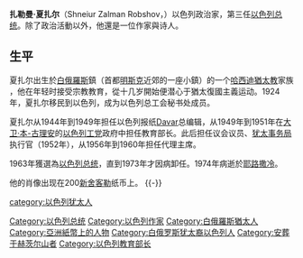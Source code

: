 {{Infobox_President | name =扎勒曼·夏扎尔
| image = Portrait of Zalman Shazar.jpg
| nationality     =以色列
| order           =3 
| office = 以色列總統
| term_start      =1963年5月21日
| term_end        =1972年5月24日
| predecessor     =[[伊扎克·本-兹维|伊扎克·本-兹维]]<br>[[卡迪什·卢兹|卡迪什·卢兹]]（代理）
| successor       =[[伊弗雷姆·卡齐尔|伊弗雷姆·卡齐尔]]
| birth_date      =1889年11月24日
| birth_place     =[[File:Flag_of_Russia.svg|23px]][[俄羅斯帝國|俄羅斯帝國]][[明斯克省|明斯克省]]
| death_date      =1974年10月5日
| death_place     ={{以色列}}[[耶路撒冷|耶路撒冷]]
| resting_place   ={{以色列}}[[耶路撒冷|耶路撒冷]][[赫茨爾山|赫茨爾山]]
| spouse          =[[拉结·夏扎尔|拉结·夏扎尔]]
|}}
'''扎勒曼·夏扎尔'''（Shneiur Zalman Robshov，{{bd|1889年|11月24日|1974年|10月5日}}）以色列政治家，第三任[[以色列总统|以色列总统]]。除了政治活動以外，他還是一位作家與诗人。 

==生平==
夏扎尔出生於[[白俄羅斯|白俄羅斯]]{{tsl|en|Mir, Belarus|密爾}}鎮（首都[[明斯克|明斯克]]近郊的一座小鎮）的一个[[哈西迪猶太教|哈西迪猶太教]]家族<!--  of [[Chabad-Lubavitch|Chabad-Lubavitch]] stream, -->，他在年轻时接受宗教教育，從十几岁開始便潜心于猶太復國主義运动。1924年，夏扎尔移民到以色列，成为以色列总工会秘书处成员。

夏扎尔从1944年到1949年担任以色列报纸[[Davar|Davar]]总编辑，从1949年到1951年在[[大卫·本-古理安|大卫·本-古理安]]的[[以色列工党|以色列工党]]政府中担任教育部长。此后担任议会议员、[[犹太事务局|犹太事务局]]执行官（1952年），从1956年到1960年担任{{tsl|en|Jewish Agency for Israel|以色列猶太事務局}}代理主席。 

1963年獲選為[[以色列总统|以色列总统]]，直到1973年才因病卸任。1974年病逝於[[耶路撒冷|耶路撒冷]]。

他的肖像出现在200[[新舍客勒|新舍客勒]]纸币上。
{{-}}
{{start box}}
{{succession box|[[伊扎克·本-兹维|伊扎克·本-兹维]]<br>[[卡迪什·卢兹|卡迪什·卢兹]]（代理）|[[伊弗雷姆·卡齐尔|伊弗雷姆·卡齐尔]]|[[以色列總統|以色列總統]]|1963年-1973年}}
{{end box}}

{{以色列总统}}
{{Authority control}}
{{DEFAULTSORT:Shazar, Zalman}}
[[Category:以色列总统|Category:以色列总统]]
[[Category:以色列作家|Category:以色列作家]]
[[category:以色列犹太人|category:以色列犹太人]]
[[Category:白俄羅斯猶太人|Category:白俄羅斯猶太人]]
[[Category:亞洲紙幣上的人物|Category:亞洲紙幣上的人物]]
[[Category:白俄罗斯犹太裔以色列人|Category:白俄罗斯犹太裔以色列人]]
[[Category:安葬于赫茨尔山者|Category:安葬于赫茨尔山者]]
[[Category:以色列教育部长|Category:以色列教育部长]]